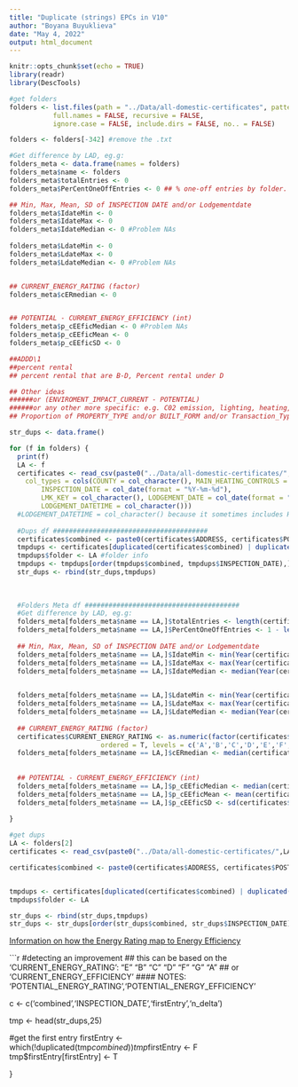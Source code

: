 ```yaml
---
title: "Duplicate (strings) EPCs in V10"
author: "Boyana Buyuklieva"
date: "May 4, 2022"
output: html_document
---
```


```r
knitr::opts_chunk$set(echo = TRUE)
library(readr)
library(DescTools)
```



```r
#get folders
folders <- list.files(path = "../Data/all-domestic-certificates", pattern = NULL, all.files = FALSE,
           full.names = FALSE, recursive = FALSE,
           ignore.case = FALSE, include.dirs = FALSE, no.. = FALSE)

folders <- folders[-342] #remove the .txt
```


```r
#Get difference by LAD, eg.g: 
folders_meta <- data.frame(names = folders)
folders_meta$name <- folders
folders_meta$totalEntries <- 0
folders_meta$PerCentOneOffEntries <- 0 ## % one-off entries by folder.

## Min, Max, Mean, SD of INSPECTION DATE and/or Lodgementdate
folders_meta$IdateMin <- 0
folders_meta$IdateMax <- 0
folders_meta$IdateMedian <- 0 #Problem NAs
  
folders_meta$LdateMin <- 0
folders_meta$LdateMax <- 0
folders_meta$LdateMedian <- 0 #Problem NAs


## CURRENT_ENERGY_RATING (factor)
folders_meta$cERmedian <- 0


## POTENTIAL - CURRENT_ENERGY_EFFICIENCY (int)
folders_meta$p_cEEficMedian <- 0 #Problem NAs
folders_meta$p_cEEficMean <- 0
folders_meta$p_cEEficSD <- 0

##ADDD\1
##percent rental 
## percent rental that are B-D, Percent rental under D

## Other ideas
######or (ENVIROMENT_IMPACT_CURRENT - POTENTIAL)
######or any other more specific: e.g. C02 emission, lighting, heating, hotwater,
## Proportion of PROPERTY_TYPE and/or BUILT_FORM and/or Transaction_Type and/or CONSTRUCTION_AGE_BAND and/or TENURE.Note: inconsistent factors
```

```r
str_dups <- data.frame()

for (f in folders) {
  print(f)
  LA <- f
  certificates <- read_csv(paste0("../Data/all-domestic-certificates/",LA,"/certificates.csv"), 
    col_types = cols(COUNTY = col_character(), MAIN_HEATING_CONTROLS = col_character(),
        INSPECTION_DATE = col_date(format = "%Y-%m-%d"), 
        LMK_KEY = col_character(), LODGEMENT_DATE = col_date(format = "%Y-%m-%d"), 
        LODGEMENT_DATETIME = col_character()))
  #LODGEMENT_DATETIME = col_character() because it sometimes includes H:M:S
  
  #Dups df #######################################
  certificates$combined <- paste0(certificates$ADDRESS, certificates$POSTCODE) #measure of repeat entry here
  tmpdups <- certificates[duplicated(certificates$combined) | duplicated(certificates$combined, fromLast = TRUE),]
  tmpdups$folder <- LA #folder info
  tmpdups <- tmpdups[order(tmpdups$combined, tmpdups$INSPECTION_DATE),]
  str_dups <- rbind(str_dups,tmpdups)
  
  
  
  #Folders Meta df #######################################
  #Get difference by LAD, eg.g:
  folders_meta[folders_meta$name == LA,]$totalEntries <- length(certificates$LMK_KEY)
  folders_meta[folders_meta$name == LA,]$PerCentOneOffEntries <- 1 - length(tmpdups$LMK_KEY)/length(certificates$LMK_KEY) ## % one-off entries by folder.
  
  ## Min, Max, Mean, SD of INSPECTION DATE and/or Lodgementdate
  folders_meta[folders_meta$name == LA,]$IdateMin <- min(Year(certificates$INSPECTION_DATE))
  folders_meta[folders_meta$name == LA,]$IdateMax <- max(Year(certificates$INSPECTION_DATE))
  folders_meta[folders_meta$name == LA,]$IdateMedian <- median(Year(certificates$INSPECTION_DATE))

  
  folders_meta[folders_meta$name == LA,]$LdateMin <- min(Year(certificates$LODGEMENT_DATETIME))
  folders_meta[folders_meta$name == LA,]$LdateMax <- max(Year(certificates$LODGEMENT_DATETIME))
  folders_meta[folders_meta$name == LA,]$LdateMedian <- median(Year(certificates$LODGEMENT_DATETIME))
  
  ## CURRENT_ENERGY_RATING (factor)
  certificates$CURRENT_ENERGY_RATING <- as.numeric(factor(certificates$CURRENT_ENERGY_RATING, 
                       ordered = T, levels = c('A','B','C','D','E','F','G')))
  folders_meta[folders_meta$name == LA,]$cERmedian <- median(certificates$CURRENT_ENERGY_RATING)
  
  
  ## POTENTIAL - CURRENT_ENERGY_EFFICIENCY (int)
  folders_meta[folders_meta$name == LA,]$p_cEEficMedian <- median(certificates$POTENTIAL_ENERGY_EFFICIENCY - certificates$CURRENT_ENERGY_EFFICIENCY)
  folders_meta[folders_meta$name == LA,]$p_cEEficMean <- mean(certificates$POTENTIAL_ENERGY_EFFICIENCY - certificates$CURRENT_ENERGY_EFFICIENCY)
  folders_meta[folders_meta$name == LA,]$p_cEEficSD <- sd(certificates$POTENTIAL_ENERGY_EFFICIENCY - certificates$CURRENT_ENERGY_EFFICIENCY)
  
}

```





```r
#get dups
LA <- folders[2]
certificates <- read_csv(paste0("../Data/all-domestic-certificates/",LA,"/certificates.csv"))

certificates$combined <- paste0(certificates$ADDRESS, certificates$POSTCODE)


tmpdups <- certificates[duplicated(certificates$combined) | duplicated(certificates$combined, fromLast = TRUE),]
tmpdups$folder <- LA

str_dups <- rbind(str_dups,tmpdups)
str_dups <- str_dups[order(str_dups$combined, str_dups$INSPECTION_DATE),]
```


[Information on how the Energy Rating map to Energy Efficiency](https://www.edfenergy.com/energy-efficiency/how-improve-your-epc-rating)


```r
#detecting an improvement
## this can be based on the 'CURRENT_ENERGY_RATING': "E" "B" "C" "D" "F" "G" "A"
## or 'CURRENT_ENERGY_EFFICIENCY'
#### NOTES: 'POTENTIAL_ENERGY_RATING','POTENTIAL_ENERGY_EFFICIENCY'

c <- c('combined','INSPECTION_DATE','firstEntry','n_delta')

tmp <- head(str_dups,25)


#get the first entry
firstEntry <-which(!duplicated(tmp$combined))
tmp$firstEntry <- F
tmp$firstEntry[firstEntry] <- T

}